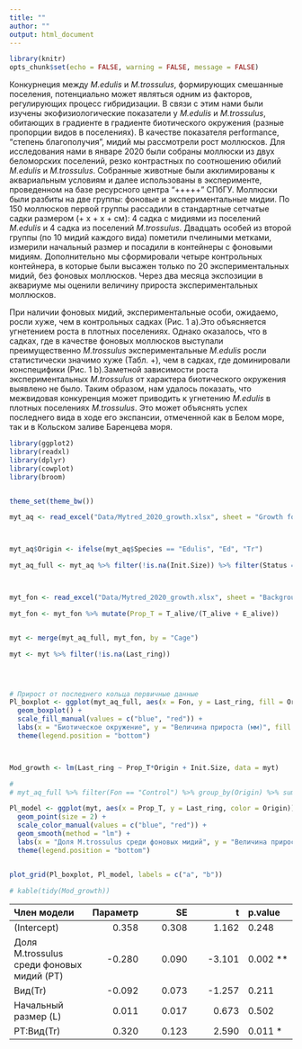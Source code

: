 ```yaml
---
title: ""
author: ""
output: html_document
---
```


```r
library(knitr)
opts_chunk$set(echo = FALSE, warning = FALSE, message = FALSE)
```


Конкурнеция между *M.edulis* и *M.trossulus*, формирующих смешанные поселения, потенциально может являться одним из факторов, регулирующих процесс гибридизации. В связи с этим нами были изучены экофизиологические показатели  у *M.edulis* и *M.trossulus*, обитающих в градиенте в градиенте биотического окружения (разные пропорции видов в поселениях). В качестве показателя performance, “степень благополучия”, мидий мы рассмотрели рост моллюсков. Для исследования нами в январе 2020 были собраны моллюски из двух беломорских поселений, резко контрастных по соотношению обилий *M.edulis* и *M.trossulus*. Собранные животные были акклимированы к аквариальным условиям и далее использованы в эксперименте, проведенном на базе ресурсного центра "+++++" СПбГУ. Моллюски были разбиты на две группы: фоновые и экспериментальные мидии. По 150 моллюсков первой группы рассадили в стандартные сетчатые садки размером (+ х + х + см): 4 садка с мидиями из поселений *M.edulis* и 4 садка из поселений *M.trossulus*. Двадцать особей из второй группы (по 10 мидий каждого вида) пометили пчелиными метками, измерили начальный размер и посадили в контейнеры с фоновыми мидиям. Дополнительно мы сформировали четыре контрольных контейнера, в которые  были высажен только по 20 экспериментальных мидий, без фоновых моллюсков. Через два месяца экспозиции в аквариуме мы оценили величину прироста экспериментальных моллюсков. 

При наличии фоновых мидий, экспериментальные особи, ожидаемо, росли хуже, чем в контрольных садках (Рис. 1 а).Это объясняется угнетением роста в плотных поселениях. Однако оказалось, что в садках, где в качестве фоновых моллюсков выступали преимущественно *M.trossulus* экспериментальные *M.edulis* росли статистически значимо  хуже (Табл. +), чем в садках, где доминировали конспецифики (Рис. 1 b).Заметной зависимости роста экспериментальных *M.trossulus*  от характера биотического окружения выявлено не было. Таким образом, нам удалось показать, что межвидовая конкуренция может приводить к угнетению *M.edulis* в плотных поселениях *M.trossulus*. Это может объяснять успех последнего вида в ходе его экспансии, отмеченной как в Белом море, так и в Кольском заливе Баренцева моря.           

```r
library(ggplot2)
library(readxl)
library(dplyr)
library(cowplot)
library(broom)


theme_set(theme_bw())

myt_aq <- read_excel("Data/Mytred_2020_growth.xlsx", sheet = "Growth for STAT", na = "NA")



myt_aq$Origin <- ifelse(myt_aq$Species == "Edulis", "Ed", "Tr")

myt_aq_full <- myt_aq %>% filter(!is.na(Init.Size)) %>% filter(Status == "Alive")



myt_fon <- read_excel("Data/Mytred_2020_growth.xlsx", sheet = "Background mussels", na = "NA")

myt_fon <- myt_fon %>% mutate(Prop_T = T_alive/(T_alive + E_alive))


myt <- merge(myt_aq_full, myt_fon, by = "Cage")

myt <- myt %>% filter(!is.na(Last_ring))




# Прирост от последнего кольца первичные данные
Pl_boxplot <- ggplot(myt_aq_full, aes(x = Fon, y = Last_ring, fill = Origin)) + 
  geom_boxplot() +
  scale_fill_manual(values = c("blue", "red")) + 
  labs(x = "Биотическое окружение", y = "Величина прироста (мм)", fill = "") + 
  theme(legend.position = "bottom")



Mod_growth <- lm(Last_ring ~ Prop_T*Origin + Init.Size, data = myt)

# 
# myt_aq_full %>% filter(Fon == "Control") %>% group_by(Origin) %>% summarise(Mean_last_ring = mean(Last_ring, na.rm = T))

Pl_model <- ggplot(myt, aes(x = Prop_T, y = Last_ring, color = Origin)) + 
  geom_point(size = 2) +
  scale_color_manual(values = c("blue", "red")) + 
  geom_smooth(method = "lm") + 
  labs(x = "Доля M.trossulus среди фоновых мидий", y = "Величина прироста (мм) \nу экспериментальных мидий", color = "") + 
  theme(legend.position = "bottom")



```



```r
plot_grid(Pl_boxplot, Pl_model, labels = c("a", "b"))

```

```r
# kable(tidy(Mod_growth))
```


|Член модели          |   Параметр| SE|  t|   p.value|
|:---------------|----------:|---------:|----------:|:---------|
|(Intercept)     |  0.358| 0.308|  1.162| 0.248|
|Доля M.trossulus среди фоновых мидий (PT)          | -0.280| 0.090| -3.101| 0.002 **|
|Вид(Tr)        | -0.092| 0.073| -1.257| 0.211|
|Начальный размер (L)       |  0.011| 0.017|  0.673| 0.502|
|PT:Вид(Tr) |  0.320| 0.123|  2.590| 0.011 *|

